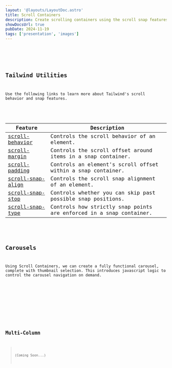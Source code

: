 ```yaml
---
layout: '@layouts/LayoutDoc.astro'
title: Scroll Containers
description: Create scrolling containers using the scroll snap features from Tailwind.
showDocsUrl: true
pubDate: 2024-11-19
tags: ['presentation', 'images']
---
```




<Preview>
	<Fragment slot="preview">
		<Example />
	</Fragment>
	<Fragment slot="code">
		<Code code={ExampleRaw} lang="astro" />
	</Fragment>
</Preview>

## Tailwind Utilities

Use the following links to learn more about Tailwind's scroll behavior and snap features.

<div class="table-container">
	<table class="table">
		<thead>
			<tr>
				<th>Feature</th>
				<th>Description</th>
			</tr>
		</thead>
		<tbody>
			<tr>
				<td><a class="anchor" href="https://tailwindcss.com/docs/scroll-behavior" target="_blank">scroll-behavior</a></td>
				<td>Controls the scroll behavior of an element.</td>
			</tr>
			<tr>
				<td><a class="anchor" href="https://tailwindcss.com/docs/scroll-margin" target="_blank">scroll-margin</a></td>
				<td>Controls the scroll offset around items in a snap container.</td>
			</tr>
			<tr>
				<td><a class="anchor" href="https://tailwindcss.com/docs/scroll-padding" target="_blank">scroll-padding</a></td>
				<td>Controls an element's scroll offset within a snap container.</td>
			</tr>
			<tr>
				<td><a class="anchor" href="https://tailwindcss.com/docs/scroll-snap-align" target="_blank">scroll-snap-align</a></td>
				<td>Controls the scroll snap alignment of an element.</td>
			</tr>
			<tr>
				<td><a class="anchor" href="https://tailwindcss.com/docs/scroll-snap-stop" target="_blank">scroll-snap-stop</a></td>
				<td>Controls whether you can skip past possible snap positions.</td>
			</tr>
			<tr>
				<td><a class="anchor" href="https://tailwindcss.com/docs/scroll-snap-type" target="_blank">scroll-snap-type</a></td>
				<td>Controls how strictly snap points are enforced in a snap container.</td>
			</tr>
		</tbody>
	</table>
</div>

## Carousels

Using Scroll Containers, we can create a fully functional carousel, complete with thumbnail selection. This introduces javascript logic to control the carousel navigation on demand.

<Preview>
	<Fragment slot="preview">
		<ExampleCarousel />
	</Fragment>
	<Fragment slot="code">
		<Code code={ExampleCarouselRaw} lang="astro" />
	</Fragment>
</Preview>

## Multi-Column

> (Coming Soon...)
